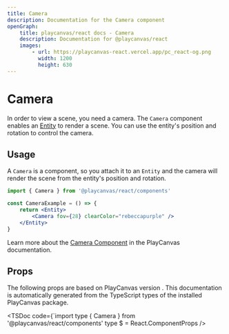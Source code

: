```yaml
---
title: Camera
description: Documentation for the Camera component
openGraph:
    title: playcanvas/react docs - Camera
    description: Documentation for @playcanvas/react
    images:
        - url: https://playcanvas-react.vercel.app/pc_react-og.png
          width: 1200
          height: 630
---
```


# Camera

In order to view a scene, you need a camera. The `Camera` component enables an [Entity](/docs/api/entity) to render a scene. You can use the entity's position and rotation to control the camera.

## Usage

A `Camera` is a component, so you attach it to an `Entity` and the camera will render the scene from the entity's position and rotation.

```jsx copy filename="camera.jsx"
import { Camera } from '@playcanvas/react/components'

const CameraExample = () => {
    return <Entity>
        <Camera fov={28} clearColor="rebeccapurple" />
    </Entity>
}
```

Learn more about the [Camera Component](https://api.playcanvas.com/classes/Engine.CameraComponent.html) in the PlayCanvas documentation.

## Props

The following props are based on PlayCanvas version **<PcVersion />**. This documentation is automatically generated from the TypeScript types of the installed PlayCanvas package.

<TSDoc
  code={`import type { Camera } from '@playcanvas/react/components'
type $ = React.ComponentProps<typeof Camera>
/>
